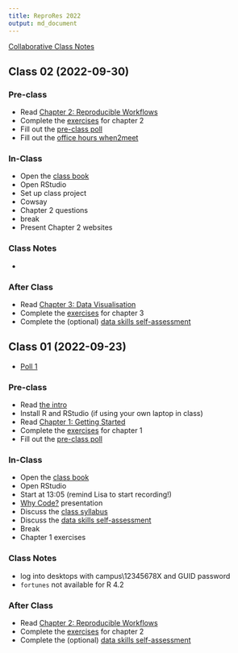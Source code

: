 ```yaml
---
title: ReproRes 2022
output: md_document
---
```


[Collaborative Class Notes](https://docs.google.com/document/d/1ZSSg7UjnZGvuR3-gSnYdTEZWPIvuFrRTPLhjpeLtkzc/edit?usp=sharing)

## Class 02 (2022-09-30)

### Pre-class

-   Read [Chapter 2: Reproducible
    Workflows](https://psyteachr.github.io/reprores-v3/repro.html)
-   Complete the
    [exercises](https://psyteachr.github.io/reprores-v3/exercises.html)
    for chapter 2
-   Fill out the [pre-class poll](https://forms.gle/6ZiotbRgWPy79nhs9)
-   Fill out the [office hours when2meet](https://www.when2meet.com/?16977819-cpkIB)

### In-Class

-   Open the [class book](https://psyteachr.github.io/reprores-v3/)
-   Open RStudio
-   Set up class project
-   Cowsay
-   Chapter 2 questions
-   break
-   Present Chapter 2 websites

### Class Notes

-   

### After Class

-   Read [Chapter 3: Data Visualisation](https://psyteachr.github.io/reprores-v3/ggplot.html)
-   Complete the
    [exercises](https://psyteachr.github.io/reprores-v3/exercises.html)
    for chapter 3
-   Complete the (optional) [data skills
    self-assessment](https://moodle.gla.ac.uk/mod/assign/view.php?id=3103593)

## Class 01 (2022-09-23)
<!--
* [Recording](): check the Teams channel for the recording passcode
-->
* [Poll 1](https://debruine.github.io/reprores_2022/polls/poll-01.html)

### Pre-class 

- Read [the intro](https://psyteachr.github.io/reprores-v3/) 
- Install R and RStudio (if using your own laptop in class)
- Read [Chapter 1: Getting Started](https://psyteachr.github.io/reprores-v3/intro.html) 
- Complete the [exercises](https://psyteachr.github.io/reprores-v3/exercises.html) for chapter 1
- Fill out the [pre-class poll](https://forms.gle/m6MuVqLpxoakyCGk7)

### In-Class

- Open the [class book](https://psyteachr.github.io/reprores-v3/)
- Open RStudio 
- Start at 13:05 (remind Lisa to start recording!)
- [Why Code?](https://debruine.github.io/why-code/) presentation
- Discuss the [class syllabus](https://moodle.gla.ac.uk/course/view.php?id=33447&section=1)
- Discuss the [data skills self-assessment](https://moodle.gla.ac.uk/mod/assign/view.php?id=3103593)
- Break
- Chapter 1 exercises

### Class Notes

- log into desktops with campus\12345678X and GUID password
- `fortunes` not available for R 4.2


### After Class

- Read [Chapter 2: Reproducible Workflows](https://psyteachr.github.io/reprores-v3/repro.html)
- Complete the [exercises](https://psyteachr.github.io/reprores-v3/exercises.html) for chapter 2
- Complete the (optional) [data skills self-assessment](https://moodle.gla.ac.uk/mod/assign/view.php?id=3103593)
